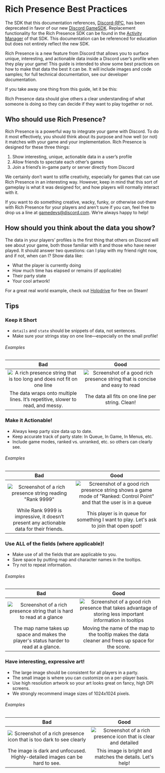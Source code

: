 
# Rich Presence Best Practices

<Alert type="danger">

The SDK that this documentation references, [Discord-RPC](https://github.com/discord/discord-rpc), has been deprecated in favor of our new [Discord GameSDK](/docs/game-sdk/sdk-starter-guide/). Replacement functionality for the Rich Presence SDK can be found in the [Activity Manager](/docs/game-sdk/activities/) of that SDK. This documentation can be referenced for education but does not entirely reflect the new SDK.

</Alert>

Rich Presence is a new feature from Discord that allows you to surface unique, interesting, and actionable data inside a Discord user’s profile when they play your game! This guide is intended to show some best practices on how to make that data the best it can be. It will include images and code samples; for full technical documentation, see our developer documentation.

If you take away one thing from this guide, let it be this:

<Alert type="warn">

Rich Presence data should give others a clear understanding of what someone is doing so they can decide if they want to play together or not.

</Alert>

## Who should use Rich Presence?

Rich Presence is a powerful way to integrate your game with Discord. To do it most effectively, you should think about its purpose and how well (or not) it matches with your game and your implementation. Rich Presence is designed for these three things:

1. Show interesting, unique, actionable data in a user’s profile
2. Allow friends to spectate each other’s games
3. Join a friend’s in-game party or server directly from Discord

We certainly don’t want to stifle creativity, especially for games that can use Rich Presence in an interesting way. However, keep in mind that this sort of gameplay is what it was designed for, and how players will normally interact with it.

If you want to do something creative, wacky, funky, or otherwise out-there with Rich Presence for your players and aren’t sure if you can, feel free to drop us a line at [gamedevs@discord.com](mailto:gamedevs@discord.com). We’re always happy to help!

## How should you think about the data you show?

The data in your players’ profiles is the first thing that others on Discord will see about your game, both those familiar with it and those who have never played. It should answer two questions: can I play with my friend right now, and if not, when can I? Show data like:

- What the player is currently doing
- How much time has elapsed or remains (if applicable)
- Their party state
- Your cool artwork!

For a great real world example, check out [Holodrive](https://store.steampowered.com/app/370770/Holodrive/) for free on Steam!

## Tips

### Keep it Short

- `details` and `state` should be snippets of data, not sentences.
- Make sure your strings stay on one line—especially on the small profile!

###### Examples

|                                             Bad                                              |                                                Good                                                 |
| :------------------------------------------------------------------------------------------: | :-------------------------------------------------------------------------------------------------: |
| ![A rich presence string that is too long and does not fit on one line](rp-long-strings.png) | ![Screenshot of a good rich presence string that is concise and easy to read](rp-short-strings.png) |
|       The data wraps onto multiple lines. It’s repetitive, slower to read, and messy.        |                          The data all fits on one line per string. Clean!                           |

### Make it Actionable!

- Always keep party size data up to date.
- Keep accurate track of party state: In Queue, In Game, In Menus, etc.
- Include game modes, ranked vs. unranked, etc. so others can clearly see.

###### Examples

|                                           Bad                                            |                                                                     Good                                                                     |
| :--------------------------------------------------------------------------------------: | :------------------------------------------------------------------------------------------------------------------------------------------: |
|    ![Screenshot of a rich presence string reading "Rank 9999"](rp-non-actionable.png)    | ![Screenshot of a good rich presence string shows a game mode of "Ranked: Control Point" and that the user is in a queue](rp-actionable.png) |
| While Rank 9999 is impressive, it doesn’t present any actionable data for their friends. |                           This player is in queue for something I want to play. Let's ask to join that open spot!                            |

### Use ALL of the fields (where applicable)!

- Make use of all the fields that are applicable to you.
- Save space by putting map and character names in the tooltips.
- Try not to repeat information.

###### Examples

|                                               Bad                                               |                                                              Good                                                               |
| :---------------------------------------------------------------------------------------------: | :-----------------------------------------------------------------------------------------------------------------------------: |
| ![Screenshot of a rich presence string that is hard to read at a glance](rp-not-all-fields.png) | ![Screenshot of a good rich presence that takes advantage of storing less important information in tooltips](rp-all-fields.png) |
|      The map name takes up space and makes the player's status harder to read at a glance.      |               Moving the name of the map to the tooltip makes the data cleaner and frees up space for the score.                |

### Have interesting, expressive art!

- The large image should be consistent for all players in a party.
- The small image is where you can customize on a per-player basis.
- Use high resolution artwork so your art looks great on fancy, high DPI screens.
- We strongly recommend image sizes of 1024x1024 pixels.

###### Examples

|                                          Bad                                          |                                       Good                                        |
| :-----------------------------------------------------------------------------------: | :-------------------------------------------------------------------------------: |
| ![Screenshot of a rich presence icon that is too dark to see clearly](rp-bad-art.png) | ![Screenshot of a rich presence icon that is clear and detailed](rp-good-art.png) |
|      The image is dark and unfocused. Highly-detailed images can be hard to see.      |             This image is bright and matches the details. Let's help!             |
